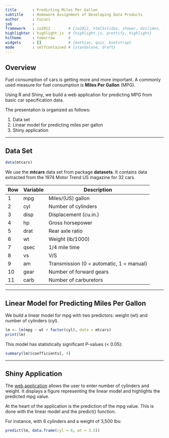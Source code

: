 ```yaml
---
title       : Predicting Miles Per Gallon
subtitle    : Homework Assignment of Developing Data Products
author      : tucuxi
job         : 
framework   : io2012        # {io2012, html5slides, shower, dzslides, ...}
highlighter : highlight.js  # {highlight.js, prettify, highlight}
hitheme     : tomorrow      # 
widgets     : []            # {mathjax, quiz, bootstrap}
mode        : selfcontained # {standalone, draft}
---
```


## Overview

Fuel consumption of cars is getting more and more important. A commonly used
measure for fuel consumption is **Miles Per Gallon** (MPG).

Using R and Shiny, we build a web application for predicting
MPG from basic car specification data.

The presentation is organized as follows:

1. Data set
2. Linear model for predicting miles per gallon
3. Shiny application

--- 

## Data Set

```r
data(mtcars)
```

We use the **mtcars** data set from package **datasets**. It contains data
extracted from the 1974 Motor Trend US magazine for 32 cars.

Row  | Variable    | Description
---- | ----------- | -------------------
1    | mpg         | Miles/(US) gallon
2    | cyl         | Number of cylinders
3    | disp        | Displacement (cu.in.)
4    | hp          | Gross horsepower
5    | drat        | Rear axle ratio
6    | wt          | Weight (lb/1000)
7    | qsec	       | 1/4 mile time
8    | vs	       | V/S
9    | am	       | Transmission (0 = automatic, 1 = manual)
10   | gear	       | Number of forward gears
11   | carb	       | Number of carburetors

---

## Linear Model for Predicting Miles Per Gallon

We build a linear model for mpg with two predictors:
weight (wt) and number of cylinders (cyl).

```r
lm <- lm(mpg ~ wt + factor(cyl), data = mtcars)
print(lm)
```

This model has statistically significant P-values (< 0.05):

```r
summary(lm)$coefficients[, 4]
```

---

## Shiny Application

The [web application](http://tucuxi.shinyapps.io/data_products) allows
the user to enter number of cylinders and weight. It displays a figure
representing the linear model and highlights the predicted mpg value.

At the heart of the application is the prediction of the mpg value. This
is done with the linear model and the predict() function.

For instance, with 6 cylinders and a weight of 3,500 lbs:

```r
predict(lm, data.frame(cyl = 6, wt = 3.5))
```
